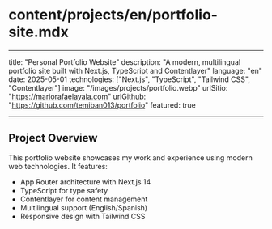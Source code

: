 # content/projects/en/portfolio-site.mdx

---

title: "Personal Portfolio Website"
description: "A modern, multilingual portfolio site built with Next.js, TypeScript and Contentlayer"
language: "en"
date: 2025-05-01
technologies: ["Next.js", "TypeScript", "Tailwind CSS", "Contentlayer"]
image: "/images/projects/portfolio.webp"
urlSitio: "https://mariorafaelayala.com"
urlGithub: "https://github.com/temiban013/portfolio"
featured: true

---

## Project Overview

This portfolio website showcases my work and experience using modern web technologies. It features:

- App Router architecture with Next.js 14
- TypeScript for type safety
- Contentlayer for content management
- Multilingual support (English/Spanish)
- Responsive design with Tailwind CSS
